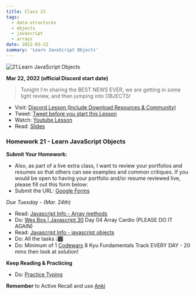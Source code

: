 ```yaml
---
title: Class 21
tags:
  - data-structures
  - objects
  - javascript
  - arrays
date: 2022-03-22
summary: 'Learn JavaScript Objects'
---
```


![21.Learn JavaScript Objects](https://cdn.hashnode.com/res/hashnode/image/upload/v1676635919416/qfzDwuA1_.png?auto=compress)

**Mar 22, 2022 (official Discord start date)**

> Tonight I'm sharing the BEST NEWS EVER, we are getting in some light review, and then jumping into OBJECTS!

- Visit: [Discord Lesson (Include Download Resources & Community)](https://discord.com/channels/735923219315425401/738891289071714388/955941684158537788)
- Tweet: [Tweet before you start this Lesson](https://twitter.com/leonnoel/status/1506382754010726403)
- Watch: [Youtube Lesson](https://youtu.be/75TQEQ6wxAE)
- Read: [Slides](https://slides.com/leonnoel/100devs2-javascript-objects)

### Homework 21 - Learn JavaScript Objects

**Submit Your Homework:**

- Also, as part of a live extra class, I want to review your portfolios and resumes so that others can see examples and common critiques. If you would be open to having your portfolio and/or resume reviewed live, please fill out this form below:
- Submit the URL: [Google Forms](https://forms.gle/VkbSwgnyRo6VkTFL8)

_Due Tuesday - (Mar. 24th)_

- Read: [Javascript Info - Array methods](https://javascript.info/array-methods)
- Do: [Wes Bos | Javascript 30](https://javascript30.com/) Day 04 Array Cardio (PLEASE DO IT AGAIN)
- Read: [Javascript Info - javascript objects](https://javascript.info/object)
- Do: All the tasks 👆🏾
- Do: Minimum of 1 [Codewars](https://codewars.com/) 8 Kyu Fundamentals Track EVERY DAY - 20 mins then look at solution!

**Keep Reading & Practicing**

- Do: [Practice Typing](https://www.keybr.com/)

**Remember** to Active Recall and use [Anki](https://apps.ankiweb.net/)
